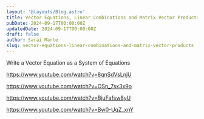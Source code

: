 ```yaml
---
layout: '@layouts/Blog.astro'
title: Vector Equations, Linear Combinations and Matrix Vector Products
pubDate: 2024-09-17T00:00:00Z 
updatedDate: 2024-09-17T00:00:00Z 
draft: false
author: Sarai Marte
slug: vector-equations-linear-combinations-and-matrix-vector-products
---
```


Write a Vector Equation as a System of Equations

https://www.youtube.com/watch?v=8qnSdVsLnjU

https://www.youtube.com/watch?v=OSn_7sx3x9o

https://www.youtube.com/watch?v=BjuFafsw8yU

https://www.youtube.com/watch?v=Bw0-UqZ_xnY
